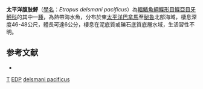 {{Speciesbox
| taxon = Etropus delsmani pacificus
| binomial_authority = [[Nielsen|Nielsen]], 1963
| status = DD
| status_system = IUCN3.1
}}

'''太平洋腹肢鮃'''（[[學名|學名]]：''Etropus delsmani pacificus''）為[[輻鰭魚綱|輻鰭魚綱]][[鰈形目|鰈形目]][[鰈亞目|鰈亞目]][[牙鮃科|牙鮃科]]的其中一[[種|種]]，為熱帶海水魚，分布於東[[太平洋|太平洋]][[巴拿馬|巴拿馬]]至[[秘魯|秘魯]]北部海域，棲息深度46-48公尺，體長可達6公分，棲息在泥底質或礫石底質底層水域，生活習性不明。

==参考文献==
*{{FishBase_species|genus=Etropus|species=delsmani pacificus|year=2014|month=3}}

{{魚類小作品}}

{{Taxonbar}}
[[Category:1963年描述的鱼类|T]]
[[Category:IUCN红色名录数据缺乏物种|EDP]]
[[Category:腹肢鮃屬|delsmani pacificus]]